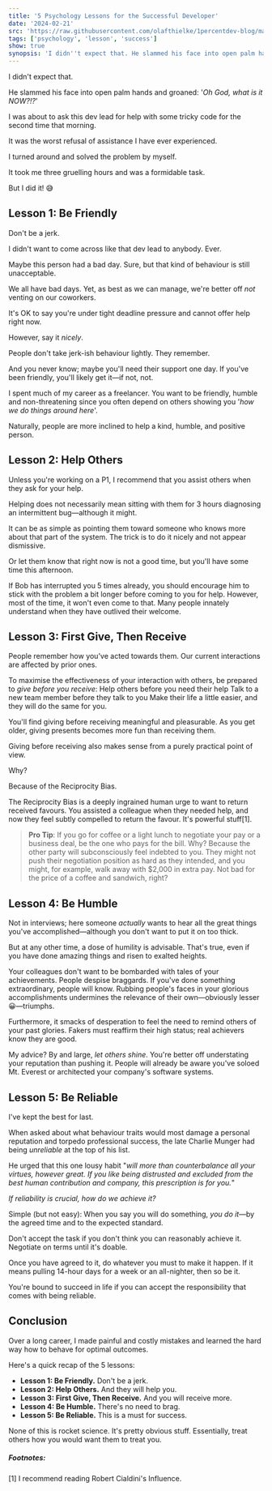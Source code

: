 ---
title: '5 Psychology Lessons for the Successful Developer'
date: '2024-02-21'
src: 'https://raw.githubusercontent.com/olafthielke/1percentdev-blog/main/2024/02/21/feature-5-psychology-lessons-for-the-successful-developer.png'
tags: ['psychology', 'lesson', 'success']
show: true
synopsis: 'I didn''t expect that. He slammed his face into open palm hands and groaned: ''Oh God, what is it NOW?!?'' I was about to ask this dev lead for help with some tricky code for the second time that m'
---
I didn't expect that.

He slammed his face into open palm hands and groaned: '*Oh God, what is it NOW?!?*'

I was about to ask this dev lead for help with some tricky code for the second time that morning.

It was the worst refusal of assistance I have ever experienced. 

I turned around and solved the problem by myself.

It took me three gruelling hours and was a formidable task. 

But I did it! 😅

## Lesson 1: Be Friendly

Don't be a jerk.

I didn't want to come across like that dev lead to anybody. Ever. 

Maybe this person had a bad day. Sure, but that kind of behaviour is still unacceptable. 

We all have bad days. Yet, as best as we can manage, we're better off *not* venting on our coworkers.

It's OK to say you're under tight deadline pressure and cannot offer help right now. 

However, say it *nicely*. 

People don't take jerk-ish behaviour lightly. They remember.

And you never know; maybe you'll need their support one day. If you've been friendly, you'll likely get it—if not, not. 

I spent much of my career as a freelancer. You want to be friendly, humble and non-threatening since you often depend on others showing you '*how we do things around here*'.

Naturally, people are more inclined to help a kind, humble, and positive person.  

## Lesson 2: Help Others

Unless you're working on a P1, I recommend that you assist others when they ask for your help.

Helping does not necessarily mean sitting with them for 3 hours diagnosing an intermittent bug—although it might. 

It can be as simple as pointing them toward someone who knows more about that part of the system. The trick is to do it nicely and not appear dismissive.

Or let them know that right now is not a good time, but you'll have some time this afternoon. 

If Bob has interrupted you 5 times already, you should encourage him to stick with the problem a bit longer before coming to you for help. However, most of the time, it won't even come to that. Many people innately understand when they have outlived their welcome.

## Lesson 3: First Give, Then Receive

People remember how you've acted towards them. Our current interactions are affected by prior ones. 

To maximise the effectiveness of your interaction with others, be prepared to *give before you receive*:
Help others before you need their help
Talk to a new team member before they talk to you
Make their life a little easier, and they will do the same for you.

You'll find giving before receiving meaningful and pleasurable. As you get older, giving presents becomes more fun than receiving them.

Giving before receiving also makes sense from a purely practical point of view. 

Why?

Because of the Reciprocity Bias.

The Reciprocity Bias is a deeply ingrained human urge to want to return received favours. You assisted a colleague when they needed help, and now they feel subtly compelled to return the favour. It's powerful stuff[1].

> **Pro Tip**: If you go for coffee or a light lunch to negotiate your pay or a business deal, be the one who pays for the bill. Why? Because the other party will subconsciously feel indebted to you. They might not push their negotiation position as hard as they intended, and you might, for example, walk away with $2,000 in extra pay. Not bad for the price of a coffee and sandwich, right?

## Lesson 4: Be Humble

Not in interviews; here someone *actually* wants to hear all the great things you've accomplished—although you don't want to put it on too thick. 

But at any other time, a dose of humility is advisable. That's true, even if you have done amazing things and risen to exalted heights.

Your colleagues don't want to be bombarded with tales of your achievements. People despise braggards. If you've done something extraordinary, people will know. Rubbing people's faces in your glorious accomplishments undermines the relevance of their own—obviously lesser 😀—triumphs. 

Furthermore, it smacks of desperation to feel the need to remind others of your past glories. Fakers must reaffirm their high status; real achievers know they are good.

My advice? By and large, *let others shine*. You're better off understating your reputation than pushing it. People will already be aware you've soloed Mt. Everest or architected your company's software systems.

## Lesson 5: Be Reliable

I've kept the best for last.

When asked about what behaviour traits would most damage a personal reputation and torpedo professional success, the late Charlie Munger had being *unreliable* at the top of his list. 

He urged that this one lousy habit "*will more than counterbalance all your virtues, however great. If you like being distrusted and excluded from the best human contribution and company, this prescription is for you.*"

*If reliability is crucial, how do we achieve it?*

Simple (but not easy): When you say you will do something, *you do it*—by the agreed time and to the expected standard.

Don't accept the task if you don't think you can reasonably achieve it. Negotiate on terms until it's doable.

Once you have agreed to it, do whatever you must to make it happen. If it means pulling 14-hour days for a week or an all-nighter, then so be it. 

You're bound to succeed in life if you can accept the responsibility that comes with being reliable.

## Conclusion

Over a long career, I made painful and costly mistakes and learned the hard way how to behave for optimal outcomes.  

Here's a quick recap of the 5 lessons:
- **Lesson 1: Be Friendly.** Don't be a jerk.
- **Lesson 2: Help Others.** And they will help you.
- **Lesson 3: First Give, Then Receive.** And you will receive more.
- **Lesson 4: Be Humble.** There's no need to brag.
- **Lesson 5: Be Reliable.** This is a must for success.

None of this is rocket science. It's pretty obvious stuff. Essentially, treat others how you would want them to treat you.


##### Footnotes: 
[1] I recommend reading Robert Cialdini's Influence.